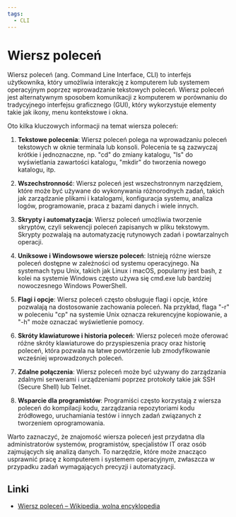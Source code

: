 ```yaml
---
tags:
  - CLI
---
```


# Wiersz poleceń

Wiersz poleceń (ang. Command Line Interface, CLI) to interfejs użytkownika, który umożliwia interakcję z komputerem lub systemem operacyjnym poprzez wprowadzanie tekstowych poleceń. Wiersz poleceń jest alternatywnym sposobem komunikacji z komputerem w porównaniu do tradycyjnego interfejsu graficznego (GUI), który wykorzystuje elementy takie jak ikony, menu kontekstowe i okna.

Oto kilka kluczowych informacji na temat wiersza poleceń:

1. **Tekstowe polecenia**: Wiersz poleceń polega na wprowadzaniu poleceń tekstowych w oknie terminala lub konsoli. Polecenia te są zazwyczaj krótkie i jednoznaczne, np. "cd" do zmiany katalogu, "ls" do wyświetlania zawartości katalogu, "mkdir" do tworzenia nowego katalogu, itp.

2. **Wszechstronność**: Wiersz poleceń jest wszechstronnym narzędziem, które może być używane do wykonywania różnorodnych zadań, takich jak zarządzanie plikami i katalogami, konfiguracja systemu, analiza logów, programowanie, praca z bazami danych i wiele innych.

3. **Skrypty i automatyzacja**: Wiersz poleceń umożliwia tworzenie skryptów, czyli sekwencji poleceń zapisanych w pliku tekstowym. Skrypty pozwalają na automatyzację rutynowych zadań i powtarzalnych operacji.

4. **Uniksowe i Windowsowe wiersze poleceń**: Istnieją różne wiersze poleceń dostępne w zależności od systemu operacyjnego. Na systemach typu Unix, takich jak Linux i macOS, popularny jest bash, z kolei na systemie Windows często używa się cmd.exe lub bardziej nowoczesnego Windows PowerShell.

5. **Flagi i opcje**: Wiersz poleceń często obsługuje flagi i opcje, które pozwalają na dostosowanie zachowania poleceń. Na przykład, flaga "-r" w poleceniu "cp" na systemie Unix oznacza rekurencyjne kopiowanie, a "-h" może oznaczać wyświetlenie pomocy.

6. **Skróty klawiaturowe i historia poleceń**: Wiersz poleceń może oferować różne skróty klawiaturowe do przyspieszenia pracy oraz historię poleceń, która pozwala na łatwe powtórzenie lub zmodyfikowanie wcześniej wprowadzonych poleceń.

7. **Zdalne połączenia**: Wiersz poleceń może być używany do zarządzania zdalnymi serwerami i urządzeniami poprzez protokoły takie jak SSH (Secure Shell) lub Telnet.

8. **Wsparcie dla programistów**: Programiści często korzystają z wiersza poleceń do kompilacji kodu, zarządzania repozytoriami kodu źródłowego, uruchamiania testów i innych zadań związanych z tworzeniem oprogramowania.

Warto zaznaczyć, że znajomość wiersza poleceń jest przydatna dla administratorów systemów, programistów, specjalistów IT oraz osób zajmujących się analizą danych. To narzędzie, które może znacząco usprawnić pracę z komputerem i systemem operacyjnym, zwłaszcza w przypadku zadań wymagających precyzji i automatyzacji.

## Linki

- [Wiersz poleceń – Wikipedia, wolna encyklopedia](https://pl.wikipedia.org/wiki/Wiersz_polece%C5%84)
